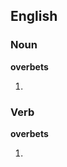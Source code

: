 ==English==

===Noun===
'''overbets'''

# {{plural of|overbet}}

===Verb===
'''overbets'''

# {{third person singular of|overbet}}